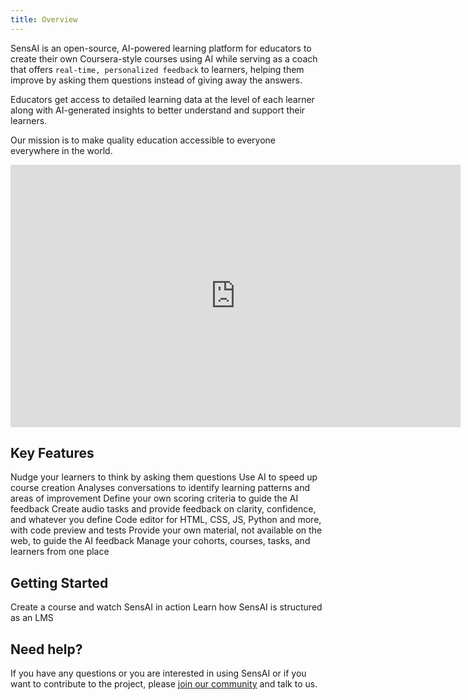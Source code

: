 ```yaml
---
title: Overview
---
```


SensAI is an open-source, AI-powered learning platform for educators to create their own Coursera-style courses using AI while serving as a coach that offers `real-time, personalized feedback` to learners, helping them improve by asking them questions instead of giving away the answers. 

Educators get access to detailed learning data at the level of each learner along with AI-generated insights to better understand and support their learners.

Our mission is to make quality education accessible to everyone everywhere in the world.

<iframe
  width="720"
  height="420"
  src="https://www.youtube.com/embed/fcS4DZUAjYk"
  title="SensAI - An Open-Source, AI-First Learning Platform"
  frameborder="0"
  allow="accelerometer; autoplay; clipboard-write; encrypted-media; gyroscope; picture-in-picture"
  allowfullscreen
></iframe>


## Key Features

<CardGroup cols={2} rows={2}>
  <Card
    title="AI coach"
    icon="chalkboard-user"
  >
    Nudge your learners to think by asking them questions
  </Card>
  <Card
    title="AI assistant"
    icon="robot"
  >
    Use AI to speed up course creation
  </Card>
  <Card
    title="AI insights"
    icon="chart-mixed"
  >
    Analyses conversations to identify learning patterns and areas of improvement
  </Card>
  <Card
    title="Assess subjective tasks"
    icon="clipboard-check"
  >
    Define your own scoring criteria to guide the AI feedback 
  </Card>
  <Card
    title="Go beyond text"
    icon="microphone"
  >
    Create audio tasks and provide feedback on clarity, confidence, and whatever you define
  </Card>
  <Card
    title="Tailored for coding"
    icon="code"
  >
    Code editor for HTML, CSS, JS, Python and more, with code preview and tests
  </Card>
  <Card
    title="Proprietary content"
    icon="book"
  >
    Provide your own material, not available on the web, to guide the AI feedback
  </Card>
  <Card
    title="Learning Management System"
    icon="graduation-cap"
  >
    Manage your cohorts, courses, tasks, and learners from one place
  </Card>
</CardGroup>

## Getting Started

<CardGroup cols={2}>
  <Card
    title="Quickstart"
    icon="pen-to-square"
    href="./quickstart"
  >
    Create a course and watch SensAI in action
  </Card>
  <Card
    title="Glossary"
    icon="book-open"
    href="./glossary"
  >
    Learn how SensAI is structured as an LMS
  </Card>
</CardGroup>

## Need help?

If you have any questions or you are interested in using SensAI or if you want to contribute to the project, please [join our community](https://chat.whatsapp.com/LmiulDbWpcXIgqNK6fZyxe) and talk to us.
